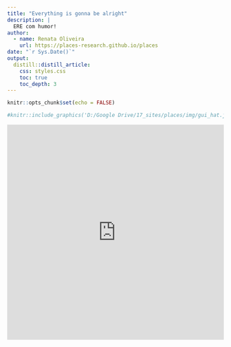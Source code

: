 ---
title: "Everything is gonna be alright"
description: |
  ERE com humor!
author:
  - name: Renata Oliveira 
    url: https://places-research.github.io/places
date: "`r Sys.Date()`"
output: 
  distill::distill_article:
    css: styles.css
    toc: true
    toc_depth: 3
---

```{r setup, include=FALSE}
knitr::opts_chunk$set(echo = FALSE)
```


```{r echo=FALSE, out.width='30%', fig.align = 'center'}
#knitr::include_graphics('D:/Google Drive/17_sites/places/img/gui_hat.jpg')
```

<iframe width="100%" height="500" src="https://www.youtube.com/embed/AkdM0YRz_j0" frameborder="0" allow="accelerometer; autoplay; encrypted-media; gyroscope; picture-in-picture" allowfullscreen></iframe>

